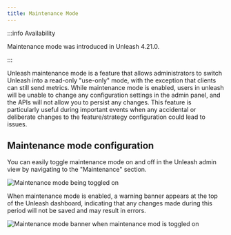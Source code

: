 ```yaml
---
title: Maintenance Mode
---
```


:::info Availability

Maintenance mode was introduced in Unleash 4.21.0.

:::

Unleash maintenance mode is a feature that allows administrators to switch Unleash into a read-only "use-only" mode, with the exception that clients can still send metrics. While maintenance mode is enabled, users in unleash will be unable to change any configuration settings in the admin panel, and the APIs will not allow you to persist any changes. This feature is particularly useful during important events when any accidental or deliberate changes to the feature/strategy configuration could lead to issues.
## Maintenance mode configuration

You can easily toggle maintenance mode on and off in the Unleash admin view by navigating to the "Maintenance" section.

![Maintenance mode being toggled on](/img/maintenance-config.png)

When maintenance mode is enabled, a warning banner appears at the top of the Unleash dashboard, indicating that any changes made during this period will not be saved and may result in errors.

![Maintenance mode banner when maintenance mod is toggled on](/img/maintenance-banner.png)
